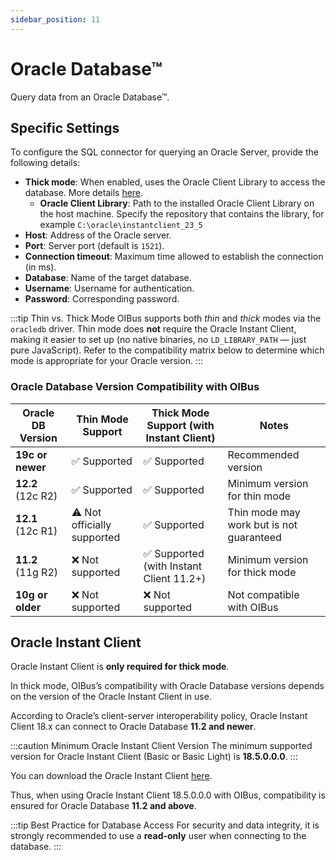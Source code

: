 ```yaml
---
sidebar_position: 11
---
```



# Oracle Database™

Query data from an Oracle Database™.

## Specific Settings

To configure the SQL connector for querying an Oracle Server, provide the following details:

- **Thick mode**: When enabled, uses the Oracle Client Library to access the database. More details
  [here](https://node-oracledb.readthedocs.io/en/latest/user_guide/introduction.html#node-oracledb-thick-mode-architecture).
  - **Oracle Client Library**: Path to the installed Oracle Client Library on the host machine. Specify the repository that contains the
    library, for example `C:\oracle\instantclient_23_5`
- **Host**: Address of the Oracle server.
- **Port**: Server port (default is `1521`).
- **Connection timeout**: Maximum time allowed to establish the connection (in ms).
- **Database**: Name of the target database.
- **Username**: Username for authentication.
- **Password**: Corresponding password.

:::tip Thin vs. Thick Mode
OIBus supports both _thin_ and _thick_ modes via the `oracledb` driver. Thin mode does **not** require the Oracle
Instant Client, making it easier to set up (no native binaries, no `LD_LIBRARY_PATH` — just pure JavaScript). Refer to the compatibility
matrix below to determine which mode is appropriate for your Oracle version.
:::

### Oracle Database Version Compatibility with OIBus

| Oracle DB Version | Thin Mode Support           | Thick Mode Support (with Instant Client) | Notes                                    |
| ----------------- | --------------------------- | ---------------------------------------- | ---------------------------------------- |
| **19c or newer**  | ✅ Supported                | ✅ Supported                             | Recommended version                      |
| **12.2** (12c R2) | ✅ Supported                | ✅ Supported                             | Minimum version for thin mode            |
| **12.1** (12c R1) | ⚠️ Not officially supported | ✅ Supported                             | Thin mode may work but is not guaranteed |
| **11.2** (11g R2) | ❌ Not supported            | ✅ Supported (with Instant Client 11.2+) | Minimum version for thick mode           |
| **10g or older**  | ❌ Not supported            | ❌ Not supported                         | Not compatible with OIBus                |

## Oracle Instant Client

Oracle Instant Client is **only required for thick mode**.

In thick mode, OIBus’s compatibility with Oracle Database versions depends on the version of the Oracle Instant Client in use.

According to Oracle’s client-server interoperability policy, Oracle Instant Client 18.x can connect to Oracle Database **11.2 and newer**.

:::caution Minimum Oracle Instant Client Version
The minimum supported version for Oracle Instant Client (Basic or Basic Light) is
**18.5.0.0.0**.
:::

You can download the Oracle Instant Client [here](https://www.oracle.com/fr/database/technologies/instant-client/winx64-64-downloads.html).

Thus, when using Oracle Instant Client 18.5.0.0.0 with OIBus, compatibility is ensured for Oracle Database **11.2 and above**.

:::tip Best Practice for Database Access
For security and data integrity, it is strongly recommended to use a **read-only** user when
connecting to the database.
:::

<ThrottlingSettings />

<ItemSettings />

